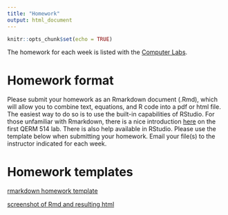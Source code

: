 ```yaml
---
title: "Homework"
output: html_document
---
```


```r
knitr::opts_chunk$set(echo = TRUE)
```

The homework for each week is listed with the [Computer Labs](comp_labs.html).

# Homework format

Please submit your homework as an Rmarkdown document (.Rmd), which will allow you to combine text, equations, and R code into a pdf or html file. The easiest way to do so is to use the built-in capabilities of RStudio. For those unfamiliar with Rmarkdown, there is a nice introduction [here](https://qerm514.github.io/website/comp_labs.html) on the first QERM 514 lab. There is also help available in RStudio. Please use the template below when submitting your homework.  Email your file(s) to the instructor indicated for each week.

# Homework templates

[rmarkdown homework template](Labs/Homework Templates/rmarkdown_example.Rmd)

[screenshot of Rmd and resulting html](Labs/Homework Templates/Rmarkdown screenshot.jpg)
